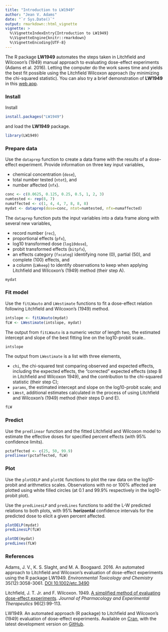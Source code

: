 ---
title: "Introduction to LW1949"
author: "Jean V. Adams"
date: "`r Sys.Date()`"
output: rmarkdown::html_vignette
vignette: >
  %\VignetteIndexEntry{Introduction to LW1949}
  %\VignetteEngine{knitr::rmarkdown}
  %\VignetteEncoding{UTF-8}
---

The R package **LW1949** automates the steps taken in Litchfield and Wilcoxon's (1949) manual approach to evaluating dose-effect experiments (Adams et al. 2016).  Letting the computer do the work saves time and yields the best fit possible using the Litchfield Wilcoxon approach (by minimizing the chi-squared statistic).
You can also try a brief demonstration of **LW1949** in this [web app](https://jvadams.shinyapps.io/LW1949demo).

### Install

Install

```{r install_package, eval=FALSE}
install.packages("LW1949")
```

and load the **LW1949** package.

```{r load_package}
library(LW1949)
```

### Prepare data

Use the `dataprep` function to create a data frame with the results of a dose-effect experiment.  Provide information on three key input variables,

- chemical concentration (`dose`), 
- total number tested (`ntot`), and 
- number affected (`nfx`).

```{r dose-effect_data}
conc <- c(0.0625, 0.125, 0.25, 0.5, 1, 2, 3)
numtested <- rep(8, 7)
numaffected <- c(1, 4, 4, 7, 8, 8, 8)
mydat <- dataprep(dose=conc, ntot=numtested, nfx=numaffected)
```

The `dataprep` function puts the input variables into a data frame along with several new variables,

- record number (`rec`), 
- proportional effects (`pfx`),
- log10 transformed dose (`log10dose`), 
- probit transformed effects (`bitpfx`), 
- an effects category (`fxcateg`) identifying none (0), partial (50), and complete (100) effects, and 
- a column (`LWkeep`) to identify observations to keep when applying Litchfield and Wilcoxon's (1949) method (their step A).

```{r dataprep()_output}
mydat
```

### Fit model

Use the `fitLWauto` and `LWestimate` functions to fit a dose-effect relation following Litchfield and Wilcoxon's (1949) method.

```{r fit_LW}
intslope <- fitLWauto(mydat)
fLW <- LWestimate(intslope, mydat)
```

The output from `fitLWauto` is a numeric vector of length two, the estimated intercept and slope of the best fitting line on the log10-probit scale..

```{r fitLWauto_output}
intslope
```

The output from `LWestimate` is a list with three elements,

- `chi`, the chi-squared test comparing observed and expected effects, including the expected effects, the "corrected" expected effects (step B in Litchfield and Wilcoxon 1949), and the contribution to the chi-squared statistic (their step C);
- `params`, the estimated intercept and slope on the log10-probit scale; and
- `LWest`, additional estimates calculated in the process of using Litchfield and Wilcoxon's (1949) method (their steps D and E).

```{r LWestimate_output}
fLW
```

### Predict

Use the `predlinear` function and the fitted Litchfield and Wilcoxon model to estimate the effective doses for specified percent effects (with 95% confidence limits).

```{r estimate_LW}
pctaffected <- c(25, 50, 99.9)
predlinear(pctaffected, fLW)
```

### Plot

Use the `plotDELP` and `plotDE` functions to plot the raw data on the log10-probit and arithmetics scales.  Observations with no or 100% affected are plotted using white filled circles (at 0.1 and 99.9% respectively in the log10-probit plot).  

Use the `predLinesLP` and `predLines` functions to add the L-W predicted relations to both plots, with 95% **horizontal** confidence intervals for the predicted dose to elicit a given percent affected.

```{r plot_fits, fig.width=5, fig.height=5}
plotDELP(mydat)
predLinesLP(fLW)

plotDE(mydat)
predLines(fLW)
```

### References

Adams, J. V., K. S. Slaght, and M. A. Boogaard.  2016.  An automated approach to Litchfield and Wilcoxon's evaluation of dose-effect experiments using the R package LW1949.  *Environmental Toxicology and Chemistry* 35(12):3058-3061.  [DOI 10.1002/etc.3490](https://doi.org/10.1002/etc.3490)

Litchfield, J. T. Jr. and F. Wilcoxon. 1949. [A simplified method of evaluating dose-effect experiments](http://jpet.aspetjournals.org/content/96/2/99.abstract). *Journal of Pharmacology and Experimental Therapeutics* 96(2):99-113.

LW1949. An automated approach (R package) to Litchfield and Wilcoxon's (1949) evaluation of dose-effect experiments.  Available on [Cran](https://CRAN.R-project.org/package=LW1949), with the latest development version on [GitHub](https://github.com/JVAdams/LW1949).
